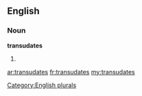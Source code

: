 ==English==

===Noun===
'''transudates'''

# {{plural of|[[transudate]]}}

[[Category:English plurals]]

[[ar:transudates]]
[[fr:transudates]]
[[my:transudates]]